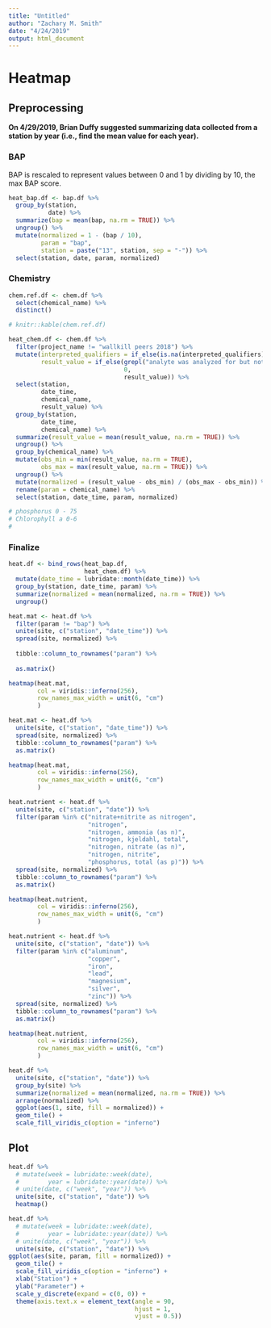 ```yaml
---
title: "Untitled"
author: "Zachary M. Smith"
date: "4/24/2019"
output: html_document
---
```


# Heatmap

## Preprocessing

__On 4/29/2019, Brian Duffy suggested summarizing data collected from a station by year (i.e., find the mean value for each year).__

### BAP

BAP is rescaled to represent values between 0 and 1 by dividing by 10, the max BAP score.
```r
heat_bap.df <- bap.df %>% 
  group_by(station,
           date) %>% 
  summarize(bap = mean(bap, na.rm = TRUE)) %>% 
  ungroup() %>% 
  mutate(normalized = 1 - (bap / 10),
         param = "bap",
         station = paste("13", station, sep = "-")) %>% 
  select(station, date, param, normalized)
```

### Chemistry

```r
chem.ref.df <- chem.df %>% 
  select(chemical_name) %>% 
  distinct()

# knitr::kable(chem.ref.df)
```

```r
heat_chem.df <- chem.df %>% 
  filter(project_name != "wallkill peers 2018") %>% 
  mutate(interpreted_qualifiers = if_else(is.na(interpreted_qualifiers), "blank", interpreted_qualifiers),
         result_value = if_else(grepl("analyte was analyzed for but not detected", interpreted_qualifiers),
                                0,
                                result_value)) %>% 
  select(station,
         date_time,
         chemical_name,
         result_value) %>% 
  group_by(station,
         date_time,
         chemical_name) %>% 
  summarize(result_value = mean(result_value, na.rm = TRUE)) %>% 
  ungroup() %>% 
  group_by(chemical_name) %>% 
  mutate(obs_min = min(result_value, na.rm = TRUE),
         obs_max = max(result_value, na.rm = TRUE)) %>% 
  ungroup() %>% 
  mutate(normalized = (result_value - obs_min) / (obs_max - obs_min)) %>% 
  rename(param = chemical_name) %>% 
  select(station, date_time, param, normalized)

# phosphorus 0 - 75
# Chlorophyll a 0-6
# 
```

### Finalize

```r
heat.df <- bind_rows(heat_bap.df,
                     heat_chem.df) %>% 
  mutate(date_time = lubridate::month(date_time)) %>% 
  group_by(station, date_time, param) %>% 
  summarize(normalized = mean(normalized, na.rm = TRUE)) %>% 
  ungroup()
```



```r
heat.mat <- heat.df %>% 
  filter(param != "bap") %>%
  unite(site, c("station", "date_time")) %>% 
  spread(site, normalized) %>% 
  
  tibble::column_to_rownames("param") %>% 
   
  as.matrix()

heatmap(heat.mat,
        col = viridis::inferno(256),
        row_names_max_width = unit(6, "cm")
        )
```

```r
heat.mat <- heat.df %>% 
  unite(site, c("station", "date_time")) %>% 
  spread(site, normalized) %>% 
  tibble::column_to_rownames("param") %>% 
  as.matrix()

heatmap(heat.mat,
        col = viridis::inferno(256),
        row_names_max_width = unit(6, "cm")
        )
```

```r
heat.nutrient <- heat.df %>% 
  unite(site, c("station", "date")) %>% 
  filter(param %in% c("nitrate+nitrite as nitrogen",
                      "nitrogen",
                      "nitrogen, ammonia (as n)",
                      "nitrogen, kjeldahl, total",
                      "nitrogen, nitrate (as n)",
                      "nitrogen, nitrite",
                      "phosphorus, total (as p)")) %>% 
  spread(site, normalized) %>% 
  tibble::column_to_rownames("param") %>% 
  as.matrix()

heatmap(heat.nutrient,
        col = viridis::inferno(256),
        row_names_max_width = unit(6, "cm")
        )
```

```r
heat.nutrient <- heat.df %>% 
  unite(site, c("station", "date")) %>% 
  filter(param %in% c("aluminum",
                      "copper",
                      "iron",
                      "lead",
                      "magnesium",
                      "silver",
                      "zinc")) %>% 
  spread(site, normalized) %>% 
  tibble::column_to_rownames("param") %>% 
  as.matrix()

heatmap(heat.nutrient,
        col = viridis::inferno(256),
        row_names_max_width = unit(6, "cm")
        )
```


```r
heat.df %>% 
  unite(site, c("station", "date")) %>% 
  group_by(site) %>% 
  summarize(normalized = mean(normalized, na.rm = TRUE)) %>% 
  arrange(normalized) %>% 
  ggplot(aes(1, site, fill = normalized)) +
  geom_tile() +
  scale_fill_viridis_c(option = "inferno")
```

## Plot

```r
heat.df %>%
  # mutate(week = lubridate::week(date),
  #        year = lubridate::year(date)) %>% 
  # unite(date, c("week", "year")) %>% 
  unite(site, c("station", "date")) %>% 
  heatmap()
```

```r
heat.df %>%
  # mutate(week = lubridate::week(date),
  #        year = lubridate::year(date)) %>% 
  # unite(date, c("week", "year")) %>% 
  unite(site, c("station", "date")) %>% 
ggplot(aes(site, param, fill = normalized)) +
  geom_tile() +
  scale_fill_viridis_c(option = "inferno") +
  xlab("Station") +
  ylab("Parameter") +
  scale_y_discrete(expand = c(0, 0)) +
  theme(axis.text.x = element_text(angle = 90,
                                   hjust = 1,
                                   vjust = 0.5))


```

